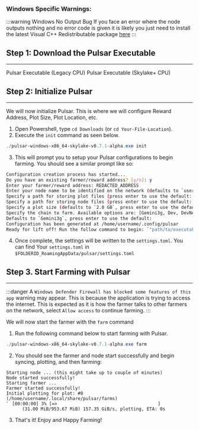 

### Windows Specific Warnings:
:::warning  Windows No Output Bug
If you face an error where the node outputs nothing and no error code is given it is likely you just need to install the latest Visual C++ Redistributable package [here](https://learn.microsoft.com/en-us/cpp/windows/latest-supported-vc-redist?view=msvc-170)
:::

## Step 1: Download the Pulsar Executable
---

<div className={`${styles.buttons} ${styles.flexContainer}`}>
  <Link
    className="button button--secondary"
    to="https://github.com/subspace/pulsar/releases/download/v0.7.1-alpha/pulsar-windows-x86_64-v2-v0.7.1-alpha.exe"
    style={{ display: 'flex', flexDirection: 'column', alignItems: 'center', justifyContent: 'center', textAlign: 'center', padding: '10px' }}>
    <span style={{ fontSize: '20px' }}>Pulsar Executable</span>
    <span style={{ fontSize: '14px' }}>(Legacy CPU)</span>
  </Link>
  <Link
    className="button button--secondary"
    to="https://github.com/subspace/pulsar/releases/download/v0.7.1-alpha/pulsar-windows-x86_64-skylake-v0.7.1-alpha.exe"
    style={{ display: 'flex', flexDirection: 'column', alignItems: 'center', justifyContent: 'center', textAlign: 'center', padding: '10px' }}>
    <span style={{ fontSize: '20px' }}>Pulsar Executable</span>
    <span style={{ fontSize: '14px' }}>(Skylake+ CPU)</span>
  </Link>
</div>

## Step 2: Initialize Pulsar
---

We will now initialize Pulsar. This is where we will configure Reward Address, Plot Size, Plot Location, etc. 

1. Open Powershell, type `cd Downloads` (or `cd Your-File-Location`).
2. Execute the `init` command as seen below.
```powershell
./pulsar-windows-x86_64-skylake-v0.7.1-alpha.exe init
```

3. This will prompt you to setup your Pulsar configurations to begin farming. You should see a similar prompt like so:

```bash
Configuration creation process has started...
Do you have an existing farmer/reward address? [y/n]: y
Enter your farmer/reward address: REDACTED_ADDRESS
Enter your node name to be identified on the network (defaults to `username`, press enter to use the default):
Specify a path for storing plot files (press enter to use the default: `"/home/username/.local/share/pulsar/farms"`):
Specify a path for storing node files (press enter to use the default: `"/home/username/.local/share/pulsar/node"`):
Specify a plot size (defaults to `2.0 GB`, press enter to use the default):
Specify the chain to farm. Available options are: [Gemini3g, Dev, DevNet].
Defaults to `Gemini3g`, press enter to use the default:
Configuration has been generated at /home/username/.config/pulsar
Ready for lift off! Run the follow command to begin: `"path/to/executable" farm`
```
4. Once complete, the settings will be written to the `settings.toml`. You can find Your `settings.toml` in `$FOLDERID_RoamingAppData/pulsar/settings.toml`

## Step 3. Start Farming with Pulsar
---

:::danger 
A `Windows Defender Firewall has blocked some features of this app` warning may appear.
This is because the application is trying to access the internet. This is expected as it is how the farmer talks to other farmers on the network, select `Allow access` to continue farming. 
:::

We will now start the farmer with the `farm` command

1. Run the following command below to start farming with Pulsar. 
```powershell
./pulsar-windows-x86_64-skylake-v0.7.1-alpha.exe farm
```

2. You should see the farmer and node start successfully and begin syncing, plotting, and then farming:

```text
Starting node ... (this might take up to couple of minutes)
Node started successfully!
Starting farmer ...
Farmer started successfully!
Initial plotting for plot: #0 (/home/username/.local/share/pulsar/farms)
⠁ [00:00:00] 3% [=>                                      ]
      (31.00 MiB/953.67 MiB) 157.35 GiB/s, plotting, ETA: 0s
```

3. That's it! Enjoy and Happy Farming!
